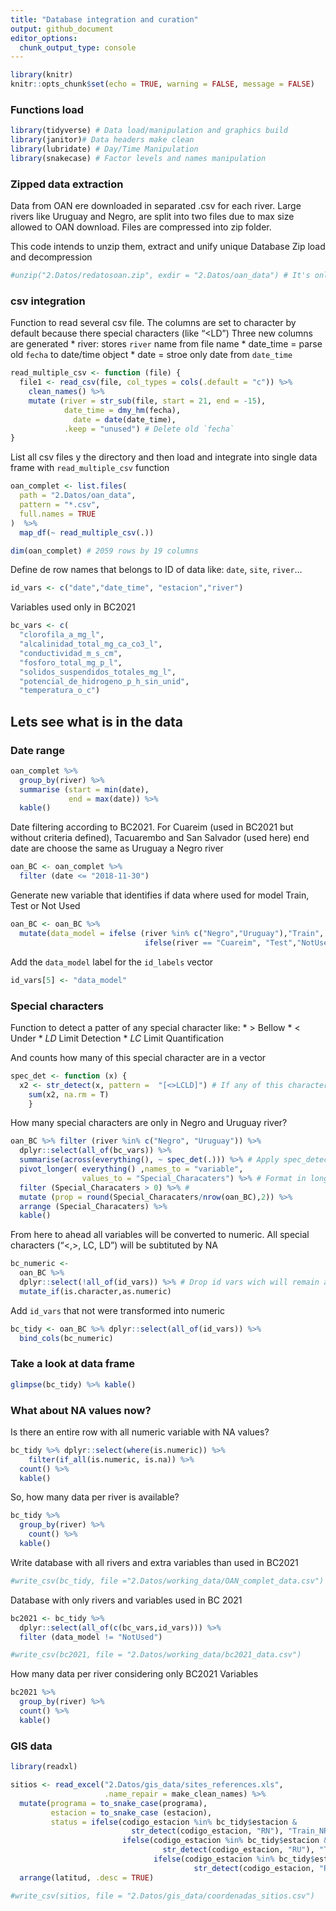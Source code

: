 ```yaml
---
title: "Database integration and curation"
output: github_document
editor_options: 
  chunk_output_type: console
---
```


```r
library(knitr)
knitr::opts_chunk$set(echo = TRUE, warning = FALSE, message = FALSE)
```

### Functions load 
```r
library(tidyverse) # Data load/manipulation and graphics build
library(janitor)# Data headers make clean
library(lubridate) # Day/Time Manipulation
library(snakecase) # Factor levels and names manipulation
```


### Zipped data extraction 

Data from OAN ere downloaded in separated .csv for each river. Large rivers like Uruguay and Negro, are split into two files due to max size allowed to OAN download. 
Files are compressed into zip folder.

This code intends to unzip them, extract and unify unique Database
Zip load and decompression 

```r
#unzip("2.Datos/redatosoan.zip", exdir = "2.Datos/oan_data") # It's only need to be done the first time, because de function can't overwrite an existing folder

```


### csv integration 

Function to read several csv file. 
The columns are set to character by default because there special characters (like "<LD")
Three new columns are generated
  * river: stores `river` name from file name
  * date_time = parse old `fecha` to date/time object
  * date = stroe only date from `date_time`

```r
read_multiple_csv <- function (file) {
  file1 <- read_csv(file, col_types = cols(.default = "c")) %>% 
    clean_names() %>% 
    mutate (river = str_sub(file, start = 21, end = -15),
            date_time = dmy_hm(fecha),
              date = date(date_time),
            .keep = "unused") # Delete old `fecha`
}

```


List all csv files y the directory and then load and integrate into single data frame with `read_multiple_csv` function

```r
oan_complet <- list.files(
  path = "2.Datos/oan_data",
  pattern = "*.csv",
  full.names = TRUE
)  %>%
  map_df(~ read_multiple_csv(.))
```

```r
dim(oan_complet) # 2059 rows by 19 columns

```


Define de row names that belongs to ID of data like: `date`, `site`, `river`...

```r
id_vars <- c("date","date_time", "estacion","river")
```


Variables used only in BC2021

```r
bc_vars <- c(
  "clorofila_a_mg_l",
  "alcalinidad_total_mg_ca_co3_l",
  "conductividad_m_s_cm",
  "fosforo_total_mg_p_l",
  "solidos_suspendidos_totales_mg_l",
  "potencial_de_hidrogeno_p_h_sin_unid",
  "temperatura_o_c")
```

## Lets see what is in the data

### Date range

```r
oan_complet %>% 
  group_by(river) %>% 
  summarise (start = min(date),
             end = max(date)) %>% 
  kable()
```


Date filtering according to BC2021. For Cuareim  (used in BC2021 but without criteria defined), Tacuarembo and San Salvador (used here) end date are choose the same as Uruguay a Negro river

```r
oan_BC <- oan_complet %>% 
  filter (date <= "2018-11-30") 
```

Generate new variable that identifies if data where used for model Train, Test or Not Used

```r
oan_BC <- oan_BC %>% 
  mutate(data_model = ifelse (river %in% c("Negro","Uruguay"),"Train",
                              ifelse(river == "Cuareim", "Test","NotUsed")))

```

Add the `data_model` label for the `id_labels` vector 

```r
id_vars[5] <- "data_model" 
```


### Special characters 

Function to detect a patter of any special character like:
 * $>$ Bellow 
 * $<$ Under 
 * $LD$ Limit Detection 
 * $LC$ Limit Quantification 

And counts how many of this special character are in a vector

```r

spec_det <- function (x) {
  x2 <- str_detect(x, pattern =  "[<>LCLD]") # If any of this characters are detcted returns: TRUE  
    sum(x2, na.rm = T)
    }
```


How many special characters are only in Negro and Uruguay river?

```r
oan_BC %>% filter (river %in% c("Negro", "Uruguay")) %>% 
  dplyr::select(all_of(bc_vars)) %>% 
  summarise(across(everything(), ~ spec_det(.))) %>% # Apply spec_detect function across all data columns
  pivot_longer( everything() ,names_to = "variable",
                values_to = "Special_Characaters") %>% # Format in long table with one variable to each row and its count value 
  filter (Special_Characaters > 0) %>% # 
  mutate (prop = round(Special_Characaters/nrow(oan_BC),2)) %>% 
  arrange (Special_Characaters) %>% 
  kable()

```

From here to ahead all variables will be converted to numeric. All special characters ("<,>, LC, LD") will be subtituted by NA

```r
bc_numeric <-
  oan_BC %>% 
  dplyr::select(!all_of(id_vars)) %>% # Drop id vars wich will remain as a characters columns
  mutate_if(is.character,as.numeric)
```

Add `id_vars` that not were transformed into numeric

```r
bc_tidy <- oan_BC %>% dplyr::select(all_of(id_vars)) %>% 
  bind_cols(bc_numeric)
```

### Take a look at data frame

```r
glimpse(bc_tidy) %>% kable()
```

### What about NA values now?
Is there an entire row with all numeric variable with NA values?
```r
bc_tidy %>% dplyr::select(where(is.numeric)) %>% 
    filter(if_all(is.numeric, is.na)) %>% 
  count() %>% 
  kable()
```


So, how many data per river is available?
```r
bc_tidy %>% 
  group_by(river) %>% 
    count() %>% 
  kable()
```


Write database with all rivers and extra variables than used in BC2021

```r
#write_csv(bc_tidy, file ="2.Datos/working_data/OAN_complet_data.csv")
```

Database with only rivers and variables used in BC 2021

```r
bc2021 <- bc_tidy %>% 
  dplyr::select(all_of(c(bc_vars,id_vars))) %>% 
  filter (data_model != "NotUsed")
```

```r
#write_csv(bc2021, file = "2.Datos/working_data/bc2021_data.csv")
```


How many data per river considering only BC2021 Variables

```r
bc2021 %>% 
  group_by(river) %>% 
  count() %>% 
  kable()
```


### GIS data 
```r
library(readxl)

sitios <- read_excel("2.Datos/gis_data/sites_references.xls", 
                     .name_repair = make_clean_names) %>% 
  mutate(programa = to_snake_case(programa),
         estacion = to_snake_case (estacion),
         status = ifelse(codigo_estacion %in% bc_tidy$estacion &
                           str_detect(codigo_estacion, "RN"), "Train_NR",
                         ifelse(codigo_estacion %in% bc_tidy$estacion &
                                  str_detect(codigo_estacion, "RU"), "Train_UR",
                                ifelse(codigo_estacion %in% bc_tidy$estacion &
                                         str_detect(codigo_estacion, "RC"), "Test_CR","Not_used")))) %>% 
  arrange(latitud, .desc = TRUE)

#write_csv(sitios, file = "2.Datos/gis_data/coordenadas_sitios.csv")

```

